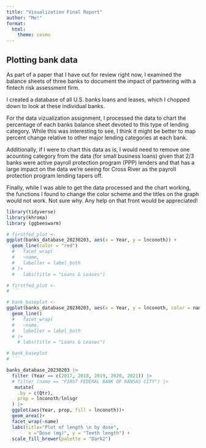 ```yaml
---
title: "Visualization Final Report"
author: "Me!"
format: 
  html: 
    theme: cosmo
---
```


## 

## Plotting bank data 

As part of a paper that I have out for review right now, I examined the balance sheets of three banks to document the impact of partnering with a fintech risk assessment firm.

I created a database of all U.S. banks loans and leases, which I chopped down to look at these individual banks.

For the data vizualization assignment, I processed the data to chart the percentage of each banks balance sheet devoted to this type of lending category. While this was interesting to see, I think it might be better to map percent change relative to other major lending categories at each bank.

Additionally, if I were to chart this data as is, I would need to remove one acounting category from the data (for small business loans) given that 2/3 banks were active payroll protection program (PPP) lenders and that has a large impact on the data we're seeing for Cross River as the payroll protection program lending tapers off.

Finally, while I was able to get the data processed and the chart working, the functions I found to change the color scheme and the titles on the graph would not work. Not sure why. Any help on that front would be appreciated!

```r
library(tidyverse)
library(khroma)
library (ggbeeswarm)
```

```r
# firstfed_plot <-
ggplot(banks_database_20230203, aes(x = Year, y = lnconoth)) +
  geom_line(color = "red") 
  #   facet_wrap(
  #   ~name,
  #   labeller = label_both
  # )+
  #   labs(title = "Loans & Leases")

# firstfed_plot <-
# ```
```

```r
# bank_baseplot <-
ggplot(banks_database_20230203, aes(x = Year, y = lnconoth, color = name)) +
  geom_line() 
  #   facet_wrap(
  #   ~name,
  #   labeller = label_both
  # )+
    # labs(title = "Loans & Leases")

# bank_baseplot
# ```
```

```r
banks_database_20230203 |> 
  filter (Year == c(2017, 2018, 2019, 2020, 2021)) |>
  # filter (name == "FIRST FEDERAL BANK OF KANSAS CITY") |>
   mutate(
    .by = c(Qtr),
    prop = lnconoth/lnlsgr
  ) |>
  ggplot(aes(Year, prop, fill = lnconoth))+
  geom_area()+
  facet_wrap(~name)
  labs(title="Plot of length \n by dose",
        x ="Dose (mg)", y = "Teeth length") +
  scale_fill_brewer(palette = "Dark2") 
 

```
